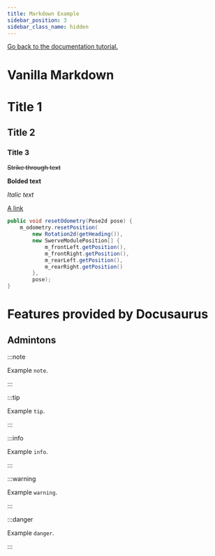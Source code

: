 ```yaml
---
title: Markdown Example
sidebar_position: 3
sidebar_class_name: hidden
---
```


[Go back to the documentation tutorial.](./Files.mdx)

# Vanilla Markdown

# Title 1

## Title 2

### Title 3

~~Strike through text~~

**Bolded text**

*Italic text*

[A link](https://google.com)

```java title="Example code block"
public void resetOdometry(Pose2d pose) {
    m_odometry.resetPosition(
        new Rotation2d(getHeading()),
        new SwerveModulePosition[] {
            m_frontLeft.getPosition(),
            m_frontRight.getPosition(),
            m_rearLeft.getPosition(),
            m_rearRight.getPosition()
        },
        pose);
}
```

# Features provided by Docusaurus

## Admintons

:::note

Example `note`.

:::

:::tip

Example `tip`.

:::

:::info

Example `info`.

:::

:::warning

Example `warning`.

:::

:::danger

Example `danger`.

:::